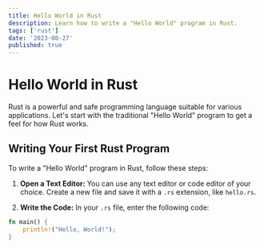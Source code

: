 ```yaml
---
title: Hello World in Rust
description: Learn how to write a "Hello World" program in Rust.
tags: ['rust']
date: '2023-08-27'
published: true
---
```


# Hello World in Rust

Rust is a powerful and safe programming language suitable for various applications. Let's start with the traditional "Hello World" program to get a feel for how Rust works.

## Writing Your First Rust Program

To write a "Hello World" program in Rust, follow these steps:

1. **Open a Text Editor:** You can use any text editor or code editor of your choice. Create a new file and save it with a `.rs` extension, like `hello.rs`.

2. **Write the Code:** In your `.rs` file, enter the following code:

```rust
fn main() {
    println!("Hello, World!");
}
```
